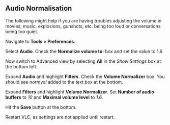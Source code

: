 == Audio Normalisation<br>  ==

The following might help if you are having troubles adjusting the volume in movies; music, explosions, gunshots, etc. being too loud or conversations being too quiet. 

Navigate to '''Tools &gt; Preferences'''.

Select '''Audio'''. Check the '''Normalize volume to:''' box and set the value to 1.6 

Now switch to Advanced view by selecting '''All''' in the ''Show Settings'' box at the bottom left. 

Expand '''Audio''' and highlight '''Filters'''. Check the '''Volume Normalizer''' box. You should see ''normvol'' added to the text box at the bottom.

Expand '''Filters''' and highlight '''Volume Normalizer'''. Set '''Number of audio buffers''' to ''10'' and '''Maximal volume level''' to ''1.6''.

Hit the '''Save''' button at the bottom.

Restart VLC, as settings are not applied until restart. 

<br> 
<br> 
<br> 
<br> 
<br> 

{{VSG}}